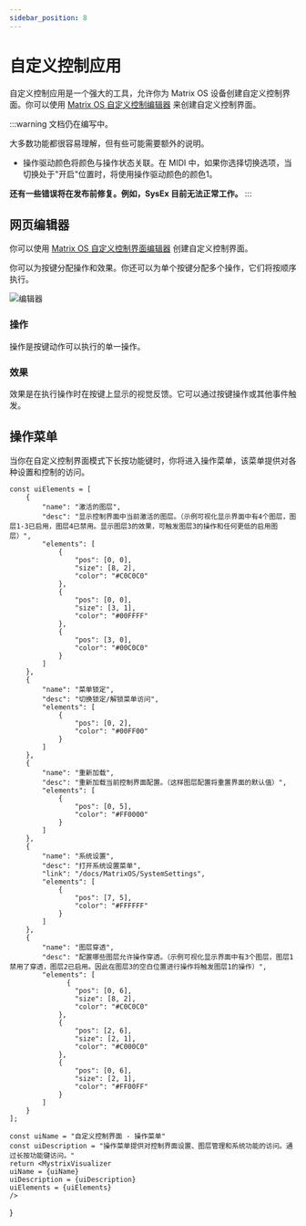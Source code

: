 ```yaml
---
sidebar_position: 8
---
```



# 自定义控制应用

自定义控制应用是一个强大的工具，允许你为 Matrix OS 设备创建自定义控制界面。你可以使用 [Matrix OS 自定义控制编辑器](https://edit.203.io) 来创建自定义控制界面。

:::warning
文档仍在编写中。

大多数功能都很容易理解，但有些可能需要额外的说明。

- 操作驱动颜色将颜色与操作状态关联。在 MIDI 中，如果你选择切换选项，当切换处于"开启"位置时，将使用操作驱动颜色的颜色1。

**还有一些错误将在发布前修复。例如，SysEx 目前无法正常工作。**
:::

## 网页编辑器

你可以使用 [Matrix OS 自定义控制界面编辑器](https://edit.203.io) 创建自定义控制界面。

你可以为按键分配操作和效果。你还可以为单个按键分配多个操作，它们将按顺序执行。

![编辑器](editor.png)

### 操作

操作是按键动作可以执行的单一操作。

### 效果

效果是在执行操作时在按键上显示的视觉反馈。它可以通过按键操作或其他事件触发。

## 操作菜单

当你在自定义控制界面模式下长按功能键时，你将进入操作菜单，该菜单提供对各种设置和控制的访问。

    const uiElements = [
        {
            "name": "激活的图层",
            "desc": "显示控制界面中当前激活的图层。（示例可视化显示界面中有4个图层，图层1-3已启用，图层4已禁用。显示图层3的效果，可触发图层3的操作和任何更低的启用图层）",
            "elements": [
                {
                    "pos": [0, 0],
                    "size": [8, 2],
                    "color": "#C0C0C0"
                },
                {
                    "pos": [0, 0],
                    "size": [3, 1],
                    "color": "#00FFFF"
                },
                {
                    "pos": [3, 0],
                    "color": "#00C0C0"
                }
            ]
        },
        {
            "name": "菜单锁定",
            "desc": "切换锁定/解锁菜单访问",
            "elements": [
                {
                    "pos": [0, 2],
                    "color": "#00FF00"
                }
            ]
        },
        {
            "name": "重新加载",
            "desc": "重新加载当前控制界面配置。（这样图层配置将重置界面的默认值）",
            "elements": [
                {
                    "pos": [0, 5],
                    "color": "#FF0000"
                }
            ]
        },
        {
            "name": "系统设置",
            "desc": "打开系统设置菜单",
            "link": "/docs/MatrixOS/SystemSettings",
            "elements": [
                {
                    "pos": [7, 5],
                    "color": "#FFFFFF"
                }
            ]
        },
        {
            "name": "图层穿透",
            "desc": "配置哪些图层允许操作穿透。（示例可视化显示界面中有3个图层，图层1禁用了穿透，图层2已启用。因此在图层3的空白位置进行操作将触发图层1的操作）",
            "elements": [
                  {
                    "pos": [0, 6],
                    "size": [8, 2],
                    "color": "#C0C0C0"
                },
                {
                    "pos": [2, 6],
                    "size": [2, 1],
                    "color": "#C000C0"
                },
                {
                    "pos": [0, 6],
                    "size": [2, 1],
                    "color": "#FF00FF"
                }
            ]
        }
    ];

    const uiName = "自定义控制界面 - 操作菜单"
    const uiDescription = "操作菜单提供对控制界面设置、图层管理和系统功能的访问。通过长按功能键访问。"
    return <MystrixVisualizer
    uiName = {uiName}
    uiDescription = {uiDescription}
    uiElements = {uiElements}
    />
}

<ActionMenu />